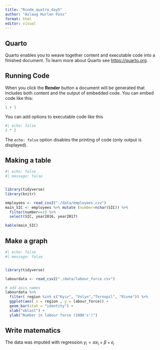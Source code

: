 ```yaml
---
title: "Rcode_quatro_day5"
author: "Aslaug Hurlen Foss"
format: html
editor: visual
---
```


## Quarto

Quarto enables you to weave together content and executable code into a finished document. To learn more about Quarto see <https://quarto.org>.

## Running Code

When you click the **Render** button a document will be generated that includes both content and the output of embedded code. You can embed code like this:

```r
1 + 1
```

You can add options to executable code like this

```r
#| echo: false
2 * 2
```

The `echo: false` option disables the printing of code (only output is displayed).

## Making a table

```r
#| echo: false
#| message: false


library(tidyverse)
library(knitr)

employees <- read_csv2("./data/employees.csv")
main_SIC <- employees %>% mutate (number=nchar(SIC)) %>%
  filter(number==1) %>%
  select(SIC, year2016, year2017)

kable(main_SIC)


```

## Make a graph

```r
#| echo: false
#| message: false


library(tidyverse)

labourdata <- read_csv2("./data/labour_force.csv")

# add axis names
labourdata %>%
  filter( region %in% c("Kyiv", "Volyn","Ternopil", "Rivne")) %>%
  ggplot(aes( x = region , y = labour_force)) +
  geom_bar(stat = "identity") + 
  xlab("oblast") + 
  ylab("Number in labour force (1000's')")


```

## Write matematics

The data was imputed with regression $y_i=\alpha x_i + \beta + \epsilon_i$
